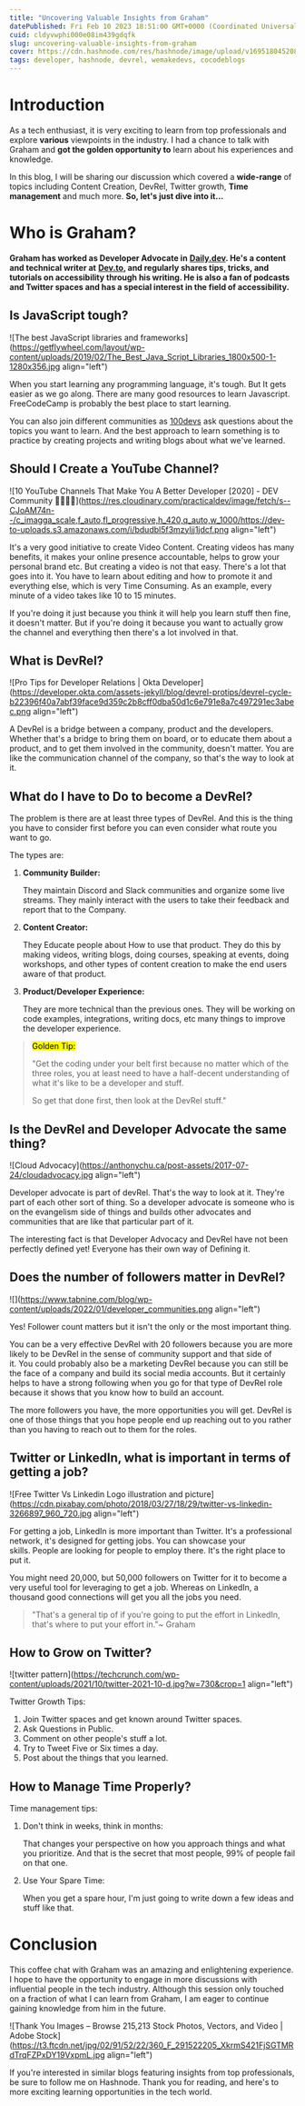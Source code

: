 ```yaml
---
title: "Uncovering Valuable Insights from Graham"
datePublished: Fri Feb 10 2023 18:51:00 GMT+0000 (Coordinated Universal Time)
cuid: cldyvwphi000e08im439gdqfk
slug: uncovering-valuable-insights-from-graham
cover: https://cdn.hashnode.com/res/hashnode/image/upload/v1695180452084/0b15476e-10ff-4c47-a5ad-39850678e653.png
tags: developer, hashnode, devrel, wemakedevs, cocodeblogs
---
```


# Introduction

As a tech enthusiast, it is very exciting to learn from top professionals and explore **various** viewpoints in the industry. I had a chance to talk with Graham and **got the golden opportunity to** learn about his experiences and knowledge.

In this blog, I will be sharing our discussion which covered a **wide-range** of topics including Content Creation, DevRel, Twitter growth, **Time management** and much more. **So, let's just dive into it...**

# Who is Graham?

**Graham has worked as Developer Advocate in** [**Daily.dev**](https://app.daily.dev/)**. He's a content and technical writer at** [**Dev.to**](https://dev.to/)**, and regularly shares tips, tricks, and tutorials on accessibility through his writing. He is also a fan of podcasts and Twitter spaces and has a special interest in the field of accessibility.**

## Is JavaScript tough?

![The best JavaScript libraries and frameworks](https://getflywheel.com/layout/wp-content/uploads/2019/02/The_Best_Java_Script_Libraries_1800x500-1-1280x356.jpg align="left")

When you start learning any programming language, it's tough. But It gets easier as we go along. There are many good resources to learn Javascript. FreeCodeCamp is probably the best place to start learning.

You can also join different communities as [100devs](https://discord.gg/100devs) ask questions about the topics you want to learn. And the best approach to learn something is to practice by creating projects and writing blogs about what we've learned.

## Should I Create a YouTube Channel?

![10 YouTube Channels That Make You A Better Developer [2020] - DEV Community 👩‍💻👨‍💻](https://res.cloudinary.com/practicaldev/image/fetch/s--CJoAM74n--/c_imagga_scale,f_auto,fl_progressive,h_420,q_auto,w_1000/https://dev-to-uploads.s3.amazonaws.com/i/bdudbl5f3mzyljj1jdcf.png align="left")

It's a very good initiative to create Video Content. Creating videos has many benefits, it makes your online presence accountable, helps to grow your personal brand etc. But creating a video is not that easy. There's a lot that goes into it. You have to learn about editing and how to promote it and everything else, which is very Time Consuming. As an example, every minute of a video takes like 10 to 15 minutes.

If you're doing it just because you think it will help you learn stuff then fine, it doesn't matter. But if you're doing it because you want to actually grow the channel and everything then there's a lot involved in that.

## What is DevRel?

![Pro Tips for Developer Relations | Okta Developer](https://developer.okta.com/assets-jekyll/blog/devrel-protips/devrel-cycle-b22396f40a7abf39face9d359c2b8cff0dba50d1c6e791e8a7c497291ec3abec.png align="left")

A DevRel is a bridge between a company, product and the developers. Whether that's a bridge to bring them on board, or to educate them about a product, and to get them involved in the community, doesn't matter. You are like the communication channel of the company, so that's the way to look at it.

## What do I have to Do to become a DevRel?

The problem is there are at least three types of DevRel. And this is the thing you have to consider first before you can even consider what route you want to go.

The types are:

1. **Community Builder:**

   They maintain Discord and Slack communities and organize some live streams. They mainly interact with the users to take their feedback and report that to the Company.

2. **Content Creator:**

   They Educate people about How to use that product. They do this by making videos, writing blogs, doing courses, speaking at events, doing workshops, and other types of content creation to make the end users aware of that product.

3. **Product/Developer Experience:**

   They are more technical than the previous ones. They will be working on code examples, integrations, writing docs, etc many things to improve the developer experience.

> <mark>Golden Tip:</mark>
>
> "Get the coding under your belt first because no matter which of the three roles, you at least need to have a half-decent understanding of what it's like to be a developer and stuff.
>
> So get that done first, then look at the DevRel stuff."

## Is the DevRel and Developer Advocate the same thing?

![Cloud Advocacy](https://anthonychu.ca/post-assets/2017-07-24/cloudadvocacy.jpg align="left")

Developer advocate is part of devRel. That's the way to look at it. They're part of each other sort of thing. So a developer advocate is someone who is on the evangelism side of things and builds other advocates and communities that are like that particular part of it.

The interesting fact is that Developer Advocacy and DevRel have not been perfectly defined yet! Everyone has their own way of Defining it.

## Does the number of followers matter in DevRel?

![](https://www.tabnine.com/blog/wp-content/uploads/2022/01/developer_communities.png align="left")

Yes! Follower count matters but it isn't the only or the most important thing.

You can be a very effective DevRel with 20 followers because you are more likely to be DevRel in the sense of community support and that side of it. You could probably also be a marketing DevRel because you can still be the face of a company and build its social media accounts. But it certainly helps to have a strong following when you go for that type of DevRel role because it shows that you know how to build an account.

The more followers you have, the more opportunities you will get. DevRel is one of those things that you hope people end up reaching out to you rather than you having to reach out to them for the roles.

## Twitter or LinkedIn, what is important in terms of getting a job?

![Free Twitter Vs Linkedin Logo illustration and picture](https://cdn.pixabay.com/photo/2018/03/27/18/29/twitter-vs-linkedin-3266897_960_720.jpg align="left")

For getting a job, LinkedIn is more important than Twitter. It's a professional network, it's designed for getting jobs. You can showcase your skills. People are looking for people to employ there. It's the right place to put it.

You might need 20,000, but 50,000 followers on Twitter for it to become a very useful tool for leveraging to get a job. Whereas on LinkedIn, a thousand good connections will get you all the jobs you need.

> "That's a general tip of if you're going to put the effort in LinkedIn, that's where to put your effort in."~ Graham

## How to Grow on Twitter?

![twitter pattern](https://techcrunch.com/wp-content/uploads/2021/10/twitter-2021-10-d.jpg?w=730&crop=1 align="left")

Twitter Growth Tips:

1. Join Twitter spaces and get known around Twitter spaces.
2. Ask Questions in Public.
3. Comment on other people's stuff a lot.
4. Try to Tweet Five or Six times a day.
5. Post about the things that you learned.

## How to Manage Time Properly?

Time management tips:

1. Don't think in weeks, think in months:

   That changes your perspective on how you approach things and what you prioritize. And that is the secret that most people, 99% of people fail on that one.

2. Use Your Spare Time:

   When you get a spare hour, I'm just going to write down a few ideas and stuff like that.

# Conclusion

This coffee chat with Graham was an amazing and enlightening experience. I hope to have the opportunity to engage in more discussions with influential people in the tech industry. Although this session only touched on a fraction of what I can learn from Graham, I am eager to continue gaining knowledge from him in the future.

![Thank You Images – Browse 215,213 Stock Photos, Vectors, and Video | Adobe  Stock](https://t3.ftcdn.net/jpg/02/91/52/22/360_F_291522205_XkrmS421FjSGTMRdTrqFZPxDY19VxpmL.jpg align="left")

If you're interested in similar blogs featuring insights from top professionals, be sure to follow me on Hashnode. Thank you for reading, and here's to more exciting learning opportunities in the tech world.
